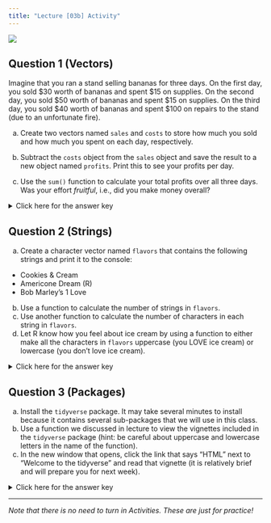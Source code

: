 ```yaml
---
title: "Lecture [03b] Activity"
---
```


![](../../img/programmer_2780E3.svg){.hero}

## Question 1 (Vectors)

Imagine that you ran a stand selling bananas for three days. On the first day, you sold \$30 worth of bananas and spent \$15 on supplies. On the second day, you sold \$50 worth of bananas and spent \$15 on supplies. On the third day, you sold $40 worth of bananas and spent \$100 on repairs to the stand (due to an unfortunate fire).

a) Create two vectors named `sales` and `costs` to store how much you sold and how much you spent on each day, respectively.

b) Subtract the `costs` object from the `sales` object and save the result to a new object named `profits`. Print this to see your profits per day.

c) Use the `sum()` function to calculate your total profits over all three days. Was your effort *fruitful*, i.e., did you make money overall?

<p><details>
<summary>Click here for the answer key</summary>
<blockquote>

```r
#| collapse: true

# Part (a)
sales <- c(30, 50, 40)
costs <- c(15, 15, 100)

# Part (b)
profits <- sales - costs
profits

# Part (c): No, I lost money!
sum(profits)
```

</blockquote></details></p>

## Question 2 (Strings)

a) Create a character vector named `flavors` that contains the following strings and print it to the console: 
- Cookies & Cream
- Americone Dream (R)
- Bob Marley's 1 Love
b) Use a function to calculate the number of strings in `flavors`.
c) Use another function to calculate the number of characters in each string in `flavors`.
d) Let R know how you feel about ice cream by using a function to either make all the characters in `flavors` uppercase (you LOVE ice cream) or lowercase (you don't love ice cream).

<p><details>
<summary>Click here for the answer key</summary>
<blockquote>

```r
#| collapse: true

# Part (a)
flavors <- c("Cookies & Cream", "Americone Dream (R)", "Bob Marley's 1 Love")
flavors

# Part (b)
length(flavors)

# Part (c)
nchar(flavors)

# Part (d)
toupper(flavors)
tolower(flavors)
```

</blockquote></details></p>

## Question 3 (Packages)

a) Install the `tidyverse` package. It may take several minutes to install because it contains several sub-packages that we will use in this class.
b) Use a function we discussed in lecture to view the vignettes included in the `tidyverse` package (hint: be careful about uppercase and lowercase letters in the name of the function).
c) In the new window that opens, click the link that says "HTML" next to "Welcome to the tidyverse" and read that vignette (it is relatively brief and will prepare you for next week).

<p><details>
<summary>Click here for the answer key</summary>
<blockquote>

```r
#| collapse: true
#| eval: false

# Part (a)
install.packages("tidyverse")
# or RStudio > Extras pane > Packages tab > Install button

# Part (b)
browseVignettes("tidyverse")

# Part (c)
```

<https://tidyverse.tidyverse.org/articles/paper.html>

</blockquote></details></p>

---

*Note that there is no need to turn in Activities. These are just for practice!*
